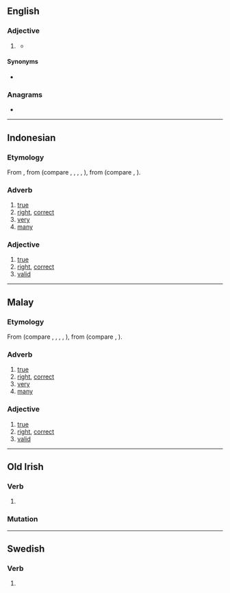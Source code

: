 ==English==

===Adjective===
{{head|en|adjective comparative form}}

# {{lb|en|obsolete|UK|thieves}} {{en-comparative of|bene}}
#* {{quote-book
|year=1611
|last=Middleton
|first=Thomas
|authorlink=Thomas Middleton
|title={{w|The Roaring Girl|The Roaring Girle}}
|url=https://archive.org/details/cu31924013133586
|passage=A gage of ben Rom-bouse, / In a bousing-ken of Rom-vile, / Is '''benar''' than a Caster, / Pecke, pennam, lay, or popler, / Which we mill in deuse a vile.
|translation=A pot of good wine, / In a pub of London, / Is better than a cloak, / Meat, bread, milk, or porridge, / Which we steal in the countryside.
}}

====Synonyms====
* {{l|en|better}}

===Anagrams===
* {{anagrams|en|Abner|Beran|Béarn|NBAer|Naber|baren|brane}}

----

==Indonesian==

===Etymology===
From {{inh|id|ms|benar}}, from {{inh|id|poz-mly-pro|*bener}} (compare {{cog|ace|beuna}}, {{cog|jv|bener}}, {{cog|su|beuneur}}, {{cog|ban|beneh}}, {{cog|bbc|bonor}}), from {{inh|id|poz-pro|*bener}} (compare {{cog|haw|pono}}, {{cog|mi|pono}}).

===Adverb===
{{head|id|adverb}}

# [[true]]
# [[right]], [[correct]]
# [[very]]
# [[many]]

===Adjective===
{{head|id|adjective}}

# [[true]]
# [[right]], [[correct]]
# [[valid]]

----

==Malay==

===Etymology===
From {{inh|ms|poz-mly-pro|*bener}} (compare {{cog|ace|beuna}}, {{cog|jv|bener}}, {{cog|su|beuneur}}, {{cog|ban|beneh}}, {{cog|bbc|bonor}}), from {{inh|ms|poz-pro|*bener}} (compare {{cog|haw|pono}}, {{cog|mi|pono}}).

===Adverb===
{{head|ms|adverb}}

# [[true]]
# [[right]], [[correct]]
# [[very]]
# [[many]]

===Adjective===
{{head|ms|adjective}}

# [[true]]
# [[right]], [[correct]]
# [[valid]]

----

==Old Irish==

===Verb===
{{head|sga|verb form}}

# {{inflection of|benaid||3|s|pres|indc|pasv|relative|;|3|s|impr|pasv|lang=sga}}

===Mutation===
{{sga-mutation|b|enar}}

----

==Swedish==

===Verb===
{{head|sv|verb form}}

# {{sv-verb-form-pre|bena}}